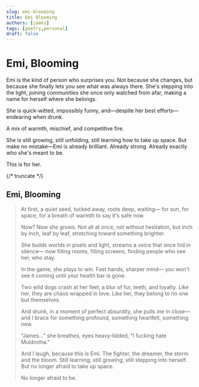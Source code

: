 ```yaml
---
slug: emi-blooming
title: Emi Blooming
authors: [james]
tags: [poetry,personal]
draft: false
---
```


# Emi, Blooming

Emi is the kind of person who surprises you. Not because she changes, but because she finally lets you see what was always there. She's stepping into the light, joining communities she once only watched from afar, making a name for herself where she belongs.

She is quick-witted, impossibly funny, and—despite her best efforts—endearing when drunk.

A mix of warmth, mischief, and competitive fire.

She is still growing, still unfolding, still learning how to take up space. But make no mistake—Emi is already brilliant. Already strong. Already exactly who she's meant to be.

This is for her.

{/* truncate */}

## Emi, Blooming

> At first, a quiet seed, tucked away,
> roots deep, waiting—
> for sun, for space, for a breath of warmth
> to say it's safe now.
>
> Now? Now she grows.
> Not all at once, not without hesitation,
> but inch by inch, leaf by leaf,
> stretching toward something brighter.
>
> She builds worlds in pixels and light,
> streams a voice that once hid in silence—
> now filling rooms, filling screens,
> finding people who see her, who stay.
>
> In the game, she plays to win.
> Fast hands, sharper mind—
> you won't see it coming
> until your health bar is gone.
>
> Two wild dogs crash at her feet,
> a blur of fur, teeth, and loyalty.
> Like her, they are chaos wrapped in love.
> Like her, they belong to no one but themselves.
>
> And drunk, in a moment of perfect absurdity,
> she pulls me in close—
> and I brace for something profound,
> something heartfelt, something new.
>
> "James…" she breathes, eyes heavy-lidded,
> "I fucking hate Muldrotha."
>
> And I laugh, because this is Emi.
> The fighter, the dreamer, the storm and the bloom.
> Still learning, still growing, still stepping into herself.
> But no longer afraid to take up space.
>
> No longer afraid to be.